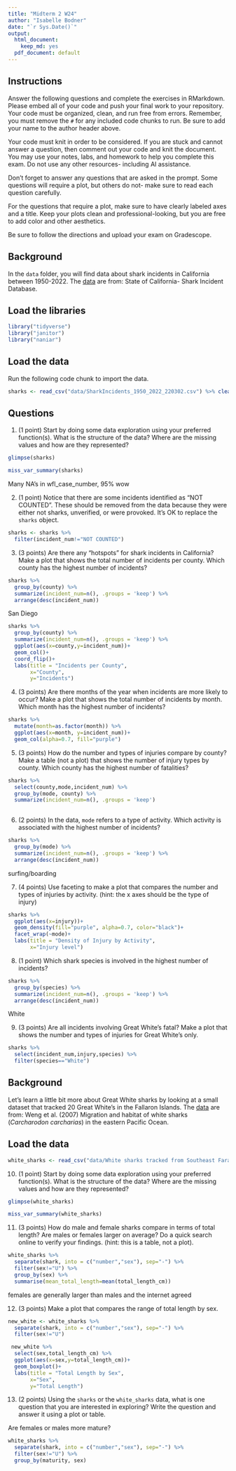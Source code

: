 ```yaml
---
title: "Midterm 2 W24"
author: "Isabelle Bodner"
date: "`r Sys.Date()`"
output:
  html_document: 
    keep_md: yes
  pdf_document: default
---
```


## Instructions
Answer the following questions and complete the exercises in RMarkdown. Please embed all of your code and push your final work to your repository. Your code must be organized, clean, and run free from errors. Remember, you must remove the `#` for any included code chunks to run. Be sure to add your name to the author header above. 

Your code must knit in order to be considered. If you are stuck and cannot answer a question, then comment out your code and knit the document. You may use your notes, labs, and homework to help you complete this exam. Do not use any other resources- including AI assistance.  

Don't forget to answer any questions that are asked in the prompt. Some questions will require a plot, but others do not- make sure to read each question carefully.  

For the questions that require a plot, make sure to have clearly labeled axes and a title. Keep your plots clean and professional-looking, but you are free to add color and other aesthetics.  

Be sure to follow the directions and upload your exam on Gradescope.    

## Background
In the `data` folder, you will find data about shark incidents in California between 1950-2022. The [data](https://catalog.data.gov/dataset/shark-incident-database-california-56167) are from: State of California- Shark Incident Database.   

## Load the libraries
```r
library("tidyverse")
library("janitor")
library("naniar")
```

## Load the data
Run the following code chunk to import the data.
```r
sharks <- read_csv("data/SharkIncidents_1950_2022_220302.csv") %>% clean_names()
```

## Questions
1. (1 point) Start by doing some data exploration using your preferred function(s). What is the structure of the data? Where are the missing values and how are they represented?  
```r
glimpse(sharks)
```

```r
miss_var_summary(sharks)
```
Many NA's in wfl_case_number, 95% wow

2. (1 point) Notice that there are some incidents identified as "NOT COUNTED". These should be removed from the data because they were either not sharks, unverified, or were provoked. It's OK to replace the `sharks` object.
```r
sharks <- sharks %>% 
  filter(incident_num!="NOT COUNTED")
```

3. (3 points) Are there any "hotspots" for shark incidents in California? Make a plot that shows the total number of incidents per county. Which county has the highest number of incidents?
```r
sharks %>% 
  group_by(county) %>% 
  summarize(incident_num=n(), .groups = 'keep') %>% 
  arrange(desc(incident_num))
```
San Diego

```r
sharks %>% 
  group_by(county) %>% 
  summarize(incident_num=n(), .groups = 'keep') %>%
  ggplot(aes(x=county,y=incident_num))+
  geom_col()+
  coord_flip()+
  labs(title = "Incidents per County",
       x="County",
       y="Incidents")
```

4. (3 points) Are there months of the year when incidents are more likely to occur? Make a plot that shows the total number of incidents by month. Which month has the highest number of incidents?  
```r
sharks %>% 
  mutate(month=as.factor(month)) %>% 
  ggplot(aes(x=month, y=incident_num))+
  geom_col(alpha=0.7, fill="purple")

```

5. (3 points) How do the number and types of injuries compare by county? Make a table (not a plot) that shows the number of injury types by county. Which county has the highest number of fatalities?  
```r
sharks %>% 
  select(county,mode,incident_num) %>%
  group_by(mode, county) %>% 
  summarize(incident_num=n(), .groups = 'keep')
  
```


6. (2 points) In the data, `mode` refers to a type of activity. Which activity is associated with the highest number of incidents?
```r
sharks %>% 
  group_by(mode) %>% 
  summarize(incident_num=n(), .groups = 'keep') %>% 
  arrange(desc(incident_num))
```
surfing/boarding

7. (4 points) Use faceting to make a plot that compares the number and types of injuries by activity. (hint: the x axes should be the type of injury) 
```r
sharks %>% 
  ggplot(aes(x=injury))+
  geom_density(fill="purple", alpha=0.7, color="black")+
  facet_wrap(~mode)+
  labs(title = "Density of Injury by Activity",
       x="Injury level")
```

8. (1 point) Which shark species is involved in the highest number of incidents?  
```r
sharks %>% 
  group_by(species) %>% 
  summarize(incident_num=n(), .groups = 'keep') %>% 
  arrange(desc(incident_num))
```
White

9. (3 points) Are all incidents involving Great White's fatal? Make a plot that shows the number and types of injuries for Great White's only.  
```r
sharks %>% 
  select(incident_num,injury,species) %>% 
  filter(species=="White")
```

## Background
Let's learn a little bit more about Great White sharks by looking at a small dataset that tracked 20 Great White's in the Fallaron Islands. The [data](https://link.springer.com/article/10.1007/s00227-007-0739-4) are from: Weng et al. (2007) Migration and habitat of white sharks (_Carcharodon carcharias_) in the eastern Pacific Ocean.

## Load the data
```r
white_sharks <- read_csv("data/White sharks tracked from Southeast Farallon Island, CA, USA, 1999 2004.csv", na = c("?", "n/a")) %>% clean_names()
```

10. (1 point) Start by doing some data exploration using your preferred function(s). What is the structure of the data? Where are the missing values and how are they represented?
```r
glimpse(white_sharks)
```
```r
miss_var_summary(white_sharks)
```

11. (3 points) How do male and female sharks compare in terms of total length? Are males or females larger on average? Do a quick search online to verify your findings. (hint: this is a table, not a plot).  

```r
white_sharks %>% 
  separate(shark, into = c("number","sex"), sep="-") %>% 
  filter(sex!="U") %>% 
  group_by(sex) %>% 
  summarise(mean_total_length=mean(total_length_cm))
```
females are generally larger than males and the internet agreed

12. (3 points) Make a plot that compares the range of total length by sex.
```r
new_white <- white_sharks %>% 
  separate(shark, into = c("number","sex"), sep="-") %>% 
  filter(sex!="U")
```


```r
 new_white %>% 
  select(sex,total_length_cm) %>% 
  ggplot(aes(x=sex,y=total_length_cm))+
  geom_boxplot()+
  labs(title = "Total Length by Sex",
       x="Sex",
       y="Total Length")
```

13. (2 points) Using the `sharks` or the `white_sharks` data, what is one question that you are interested in exploring? Write the question and answer it using a plot or table.  

Are females or males more mature?
```r
white_sharks %>% 
  separate(shark, into = c("number","sex"), sep="-") %>% 
  filter(sex!="U") %>% 
  group_by(maturity, sex)
```

